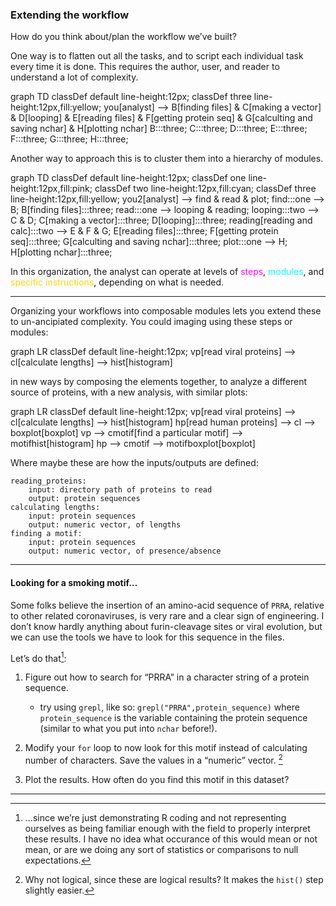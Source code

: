 
### Extending the workflow

How do you think about/plan the workflow we've built?

One way is to flatten out all the tasks, 
and to script each individual task every time it is done.
This requires the author, user, and reader to understand a lot of complexity.

```{=html}
<div class="incremental">
```

```{=html}
<div class="mermaid">
graph TD
    classDef default line-height:12px;
    classDef three line-height:12px,fill:yellow;
    you[analyst] --> B[finding files] &    C[making a vector] &    D[looping] &    E[reading files] &    F[getting protein seq] &    G[calculting and saving nchar] &    H[plotting nchar]
    B:::three;
    C:::three;
    D:::three;
    E:::three;
    F:::three;
    G:::three;
    H:::three;
</div>
```

Another way to approach this is to cluster them into a hierarchy of modules.

```{=html}
<div class="mermaid">
graph TD
    classDef default line-height:12px;
    classDef one  line-height:12px,fill:pink;
    classDef two line-height:12px,fill:cyan;
    classDef three line-height:12px,fill:yellow;
    you2[analyst] --> find & read & plot;
    find:::one --> B;
    B[finding files]:::three;
    read:::one --> looping & reading;
    looping:::two --> C & D;
    C[making a vector]:::three;
    D[looping]:::three;
    reading[reading and calc]:::two --> E & F & G;
    E[reading files]:::three;
    F[getting protein seq]:::three;
    G[calculting and saving nchar]:::three;
    plot:::one --> H;
    H[plotting nchar]:::three;
</div>
```

In this organization, the analyst can operate at levels of 
<span style="color:magenta">steps</span>,
<span style="color:cyan">modules</span>, and
<span style="color:gold">specific instructions</span>,
depending on what is needed.

```{=html}
</div>
```

---

Organizing your workflows into composable modules lets you extend these to
un-ancipiated complexity. You could imaging using these steps or modules:

```{=html}
<div class="mermaid">
graph LR
    classDef default line-height:12px;
    vp[read viral proteins] --> cl[calculate lengths] --> hist[histogram]
</div>
```

in new ways by composing the elements together, to analyze a different source
of proteins, with a new analysis, with similar plots:

```{=html}
<div class="mermaid">
graph LR
    classDef default line-height:12px;
    vp[read viral proteins] --> cl[calculate lengths] --> hist[histogram]
    hp[read human proteins] --> cl --> boxplot[boxplot]
    vp --> cmotif[find a particular motif] --> motifhist[histogram]
    hp --> cmotif --> motifboxplot[boxplot]
</div>
```

Where maybe these are how the inputs/outputs are defined:

    reading_proteins:
        input: directory path of proteins to read
        output: protein sequences
    calculating lengths:
        input: protein sequences
        output: numeric vector, of lengths
    finding a motif:
        input: protein sequences
        output: numeric vector, of presence/absence

---

#### Looking for a smoking motif...

Some folks believe the insertion of an amino-acid sequence of `PRRA`, relative
to other related coronaviruses, is very rare and a clear sign of engineering.
I don't know hardly anything about furin-cleavage sites or viral evolution,
but we can use the tools we have to look for this sequence in the files.

Let's do that^[
    ...since we're just demonstrating R coding and not representing ourselves as 
    being familiar enough with the field to properly interpret these results.
    I have no idea what occurance of this would mean or not mean, or are we
    doing any sort of statistics or comparisons to null expectations.]:

1. Figure out how to search for "PRRA" in a character string of a protein
    sequence.

    - try using `grepl`, like so: `grepl("PRRA",protein_sequence)`
        where `protein_sequence` is the variable containing the
        protein sequence (similar to what you put into `nchar` before!).

2. Modify your `for` loop to now look for this motif instead of calculating
    number of characters. 
    Save the values in a "numeric" vector.
    ^[Why not logical, since these are logical results? It makes the `hist()`
        step slightly easier.]

3. Plot the results. How often do you find this motif in this dataset?

---

<script src="https://cdn.jsdelivr.net/npm/mermaid/dist/mermaid.min.js"></script>
<script>
mermaid.initialize({
    startOnLoad: false, // don't render initially, instead....
    logLevel: 3, // for debugging
});
function initMermaid(s) { 
  var diagrams = document.querySelectorAll('.mermaid');
  var i;
  for(i=0;i<diagrams.length;i++){
    if(diagrams[i].offsetWidth>0){
      mermaid.init(undefined, diagrams[i]);
    }
  }
}
initMermaid();
</script>
